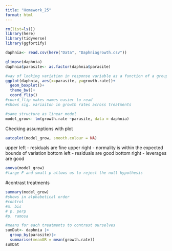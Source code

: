 ```yaml
---
title: "Homework_25"
format: html
---
```


```r
rm(list=ls())
library(here)
library(tidyverse)
library(ggfortify)
```

```r
daphnia<- read.csv(here("Data", "Daphniagrowth.csv"))
```

```r
glimpse(daphnia)
daphnia$parasite<- as.factor(daphnia$parasite)
```

```r
#way of looking variation in response variable as a function of a grouping categorical variable
ggplot(daphnia, aes(x=parasite, y=growth.rate))+
  geom_boxplot()+
  theme_bw()+
  coord_flip()
#coord_flip makes names easier to read
#shows sig. variaiton in growth rates across treatments 
```

```r
#same structure as linear model
model_grow<- lm(growth.rate ~parasite, data = daphnia)
```

Checking assumptions with plot
```r
autoplot(model_grow, smooth.colour = NA)
```

upper left
- residuals are fine
upper right
- normality is within the expected bounds of variation
bottom left
- residuals are good
bottom right
- leverages are good

```r
anova(model_grow)
#large F and small p allows us to reject the null hypothesis
```

#contrast treatments
```r
summary(model_grow)
#shows in alphabetical order
#control
#m. bis
# p. perp
#p. ramosa
```

```r
#means for each treatments to contrast ourselves
sumDat<- daphnia |>
  group_by(parasite)|>
  summarise(meanGR = mean(growth.rate))
sumDat
```

